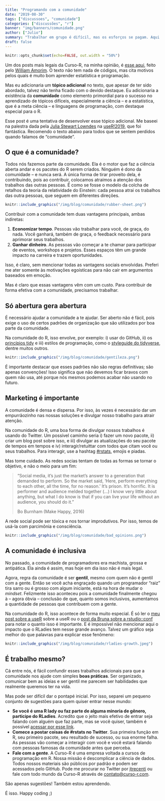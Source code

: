 ```yaml
---
title: "Programando com a comunidade"
date: "2019-08-30"
tags: ["discussoes", "comunidade"]
categories: ["discussões", "r"]
banner: "img/banners/comunidade.png"
author: ["Julio"]
summary: "Trabalhar em grupo é difícil, mas os esforços se pagam. Aqui discuto alguns aspectos importantes para tirar proveito da melhor parte do R: a comunidade (Imagem de Allison Holst)."
draft: false
---
```


```r
knitr::opts_chunk$set(echo=FALSE, out.width = "50%")
```

Um dos posts mais legais da Curso-R, na minha opinião, é [esse aqui](https://www.curso-r.com/blog/2017-12-09-estatistica-e-programacao/), feito pelo [William Amorim](https://www.curso-r.com/author/william/). O texto não tem nada de códigos, mas cita motivos pelos quais é muito bom aprender estatística e programação.

Mas eu adicionaria um __tópico adicional__ no texto, que apesar de ter sido abordado, talvez não tenha ficado com o devido destaque. Eu adicionaria a existência da **comunidade** como elemento primordial para o sucesso no aprendizado de tópicos difíceis, especialmente a ciência -- e a estatística, que é a meta ciência -- e linguagens de programação, com destaque especial para o R.

Esse post é uma tentativa de desenvolver esse tópico adicional. Me baseei na palestra dada pela [Julia Stewart Lowndes](https://www.youtube.com/watch?v=Z8PqwFPqn6Y) na [useR!2019](http://user2019.r-project.org/), que foi fantástica. Recomendo o texto abaixo para todos que se sentem perdidos quando falamos de "comunidade".

## O que é a comunidade?

Todos nós fazemos parte da comunidade. Ela é o motor que faz a ciência aberta andar e os pacotes do R serem criados. Ninguém é dono da comunidade -- e nunca será. A única forma de tirar proveito dela, é contribuindo, pois ao contribuir, colocamos atraímos a atenção dos trabalhos das outras pessoas. É como se fosse o modelo da colcha de retalhos da teoria da relatividade do Einstein: cada pessoa atrai os trabalhos das outra pessoas, que seguem em diferentes direções.

```r
knitr::include_graphics("/img/blog/comunidade/rubber-sheet.png")
```

Contribuir com a comunidade tem duas vantagens principais, ambas indiretas:

1. __Economizar tempo__. Pessoas vão trabalhar para você, de graça, do nada. Você ganhará, também de graça, o feedback necessário para aprimorar seus trabalhos.
1. __Ganhar dinheiro__. As pessoas vão começar a te chamar para participar de eventos, workshops e projetos. Esses espaços têm um grande impacto na carreira e trazem oportunidades.

Isso, é claro, sem mencionar todas as vantagens sociais envolvidas. Preferi me ater somente às motivações egoísticas para não cair em argumentos baseados em emoção.

Mas é claro que essas vantagens vêm com um custo. Para contribuir de forma efetiva com a comunidade, precisamos trabalhar.

## Só abertura gera abertura

É necessário ajudar a comunidade a te ajudar. Ser aberto não é fácil, pois exige o uso de certos padrões de organização que são utilizados por boa parte da comunidade. 

Na comunidade do R, isso envolve, por exemplo: i) usar do GitHub, ii) os [princípios tidy](https://tidyverse.tidyverse.org/articles/manifesto.html) e iii) estilos de programação, como o [styleguide do tidyverse](https://style.tidyverse.org), dentre muitos outros. 

```r
knitr::include_graphics("/img/blog/comunidade/gentileza.png")
```

É importante destacar que esses padrões não são regras definitivas; são apenas convenções! Isso significa que não devemos ficar bravos com quem não usa, até porque nós mesmos podemos acabar não usando no futuro.

## Marketing é importante

A comunidade é densa e dispersa. Por isso, às vezes é necessário dar um empurrãozinho nas nossas soluções e divulgar nosso trabalho para atrair atenção.

Na comunidade do R, uma boa forma de divulgar nossos trabalhos é usando do Twitter. Um possível caminho seria i) fazer um novo pacote, ii) criar um blog post sobre isso, e iii) divulgar as atualizações do seu pacote de tempos em tempos e iv) interagir/retuittar com todos que citam você ou seus trabalhos. Para interagir, use a hashtag [#rstats](), emojis e piadas.

Mas tome cuidado. As redes socias tentam de todas as formas se tornar o objetivo, e não o meio para um fim:

> "Social media, it's just the market's answer to a generation that demanded to perform. So the market said, 'Here, perform everything to each other, all the time, for no reason.' It's prison. It's horrific. It is performer and audience melded together (...) I know very little about anything, but what I do know is that if you can live your life without an audience, you should do it."
> 
> Bo Burnham (Make Happy, 2016)

A rede social pode ser tóxica e nos tornar improdutivos. Por isso, temos de usá-la com parcimônia e consciência.

```r
knitr::include_graphics("/img/blog/comunidade/bad_opinions.png")
```

## A comunidade é inclusiva

No passado, a comunidade de programadores era machista, grossa e antipática. Ela ainda é assim, mas hoje em dia isso não é mais legal.

Agora, regra da comunidade é ser __gentil__, mesmo com quem não é gentil com a gente. Então se você acha engraçado quando um programador "raiz" tira sarro ou é grosso com algum iniciante, está na hora de mudar o *mindset*. Felizmente isso aconteceu pois a comunidade finalmente chegou à -- agora óbvia -- conclusão de que, quanto somos inclusivos, aumentamos a quantidade de pessoas que contribuem com a gente.

Na comunidade do R, isso acontece de forma muito especial. É só ler o [meu post sobre a useR](https://www.curso-r.com/blog/2019-07-14-user2019/) sobre a useR ou o [post da Bruna sobre a rstudio::conf](https://www.curso-r.com/blog/2019-01-30-rconf/) para notar o quanto isso é importante. E é impossível não mencionar aqui o impacto que o RLadies tem nesse grande avanço. Talvez um gráfico seja melhor do que palavras para explicar esse fenômeno:

```r
knitr::include_graphics("/img/blog/comunidade/rladies-growth.jpeg")
```

## É trabalho mesmo?

Cá entre nós, é fácil confundir esses trabalhos adicionais para que a comunidade nos ajude com simples __boas práticas__. Ser organizado, comunicar bem as ideias e ser gentil me parecem ser habilidades que realmente queremos ter na vida.

Mas pode ser difícil dar o pontapé inicial. Por isso, separei um pequeno conjunto de sugestões para quem quiser entrar nesse mundo:

- __Se você é uma R lady ou faz parte de alguma minoria de gênero, participe do RLadies__. Acredito que o jeito mais efetivo de entrar seja falando com alguém que faz parte, mas se você quiser, também é possível [acessar por esse link](https://github.com/rladies/starter-kit/wiki).
- __Comece a postar coisas de #rstats no Twitter__. Sua primeira função em R, seu primeiro pacote, seu resultado de sucesso, ou sua enorme falha. As pessoas vão começar a interagir com você e você estará falando com pessoas famosas da comunidade antes que perceba.
- __Fale com a gente__. A Curso-R é uma empresa voltada a cursos de programação em R. Nossa missão é descomplicar a ciência de dados. Todos nossos materiais são públicos por padrão e podem ser acessados pelo GitHub. Pode me procurar no Twitter por [jtrecenti](https://twitter.com/jtrecenti) ou fale com todo mundo da Curso-R através de [contato@curso-r.com](mailto:contato@curso-r.com).

São apenas sugestões! Também estou aprendendo.

É isso. Happy coding ;)









